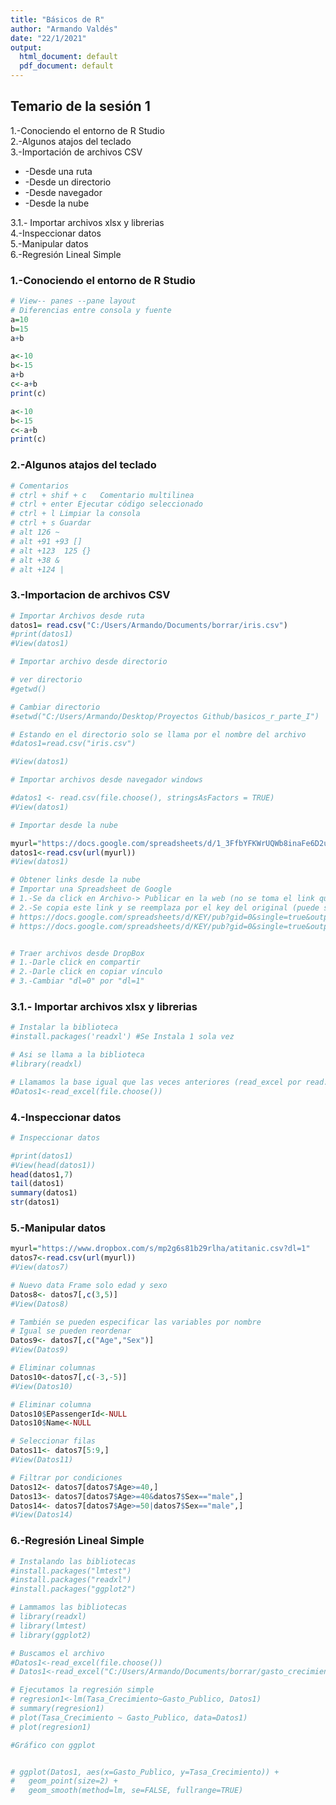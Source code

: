 ```yaml
---
title: "Básicos de R"
author: "Armando Valdés"
date: "22/1/2021"
output:
  html_document: default
  pdf_document: default
---
```



## Temario de la sesión 1

1.-Conociendo el entorno de R Studio <br>
2.-Algunos atajos del teclado <br>
3.-Importación de archivos CSV<br>
<ul>
  <li>-Desde una ruta</li>
  <li>-Desde un directorio</li>
  <li>-Desde navegador</li>
  <li>-Desde la nube</li>
</ul>
3.1.- Importar archivos xlsx y librerias <br>
4.-Inspeccionar datos <br>
5.-Manipular datos <br>
6.-Regresión Lineal Simple <br>



### 1.-Conociendo el entorno de R Studio <br>
```r
# View-- panes --pane layout
# Diferencias entre consola y fuente
a=10
b=15
a+b
```

```r
a<-10
b<-15
a+b
c<-a+b
print(c)
```
```r
a<-10
b<-15
c<-a+b
print(c)
```
### 2.-Algunos atajos del teclado <br>
```r
# Comentarios
# ctrl + shif + c   Comentario multilinea
# ctrl + enter Ejecutar código seleccionado
# ctrl + l Limpiar la consola
# ctrl + s Guardar
# alt 126 ~
# alt +91 +93 []
# alt +123  125 {}
# alt +38 &
# alt +124 |
```
### 3.-Importacion de archivos CSV<br>
```r
# Importar Archivos desde ruta
datos1= read.csv("C:/Users/Armando/Documents/borrar/iris.csv")
#print(datos1)
#View(datos1)
```
```r
# Importar archivo desde directorio

# ver directorio
#getwd()

# Cambiar directorio
#setwd("C:/Users/Armando/Desktop/Proyectos Github/basicos_r_parte_I")

# Estando en el directorio solo se llama por el nombre del archivo
#datos1=read.csv("iris.csv")

#View(datos1)
```
```r
# Importar archivos desde navegador windows

#datos1 <- read.csv(file.choose(), stringsAsFactors = TRUE)
#View(datos1)
```
```r
# Importar desde la nube

myurl="https://docs.google.com/spreadsheets/d/1_3FfbYFKWrUQWb8inaFe6D2uharQfAbcPXDGVmXERSY/pub?gid=0&single=true&output=csv"
datos1<-read.csv(url(myurl))
#View(datos1)
```
```r
# Obtener links desde la nube
# Importar una Spreadsheet de Google
# 1.-Se da click en Archivo-> Publicar en la web (no se toma el link que da)
# 2.-Se copia este link y se reemplaza por el key del original (puede ser csv o xlsx)
# https://docs.google.com/spreadsheets/d/KEY/pub?gid=0&single=true&output=csv
# https://docs.google.com/spreadsheets/d/KEY/pub?gid=0&single=true&output=xlsx


# Traer archivos desde DropBox
# 1.-Darle click en compartir
# 2.-Darle click en copiar vínculo
# 3.-Cambiar "dl=0" por "dl=1"

```
### 3.1.- Importar archivos xlsx y librerias <br>

```r
# Instalar la biblioteca
#install.packages('readxl') #Se Instala 1 sola vez

# Asi se llama a la biblioteca
#library(readxl)

# Llamamos la base igual que las veces anteriores (read_excel por read.csv)
#Datos1<-read_excel(file.choose())

```
### 4.-Inspeccionar datos <br>
```r
# Inspeccionar datos

#print(datos1)
#View(head(datos1))
head(datos1,7)
tail(datos1)
summary(datos1)
str(datos1)

```

### 5.-Manipular datos <br>

```r
myurl="https://www.dropbox.com/s/mp2g6s81b29rlha/atitanic.csv?dl=1"
datos7<-read.csv(url(myurl))
#View(datos7)
```
```r
# Nuevo data Frame solo edad y sexo
Datos8<- datos7[,c(3,5)]
#View(Datos8)

```
```r
# También se pueden especificar las variables por nombre
# Igual se pueden reordenar
Datos9<- datos7[,c("Age","Sex")]
#View(Datos9)

```

```r
# Eliminar columnas
Datos10<-datos7[,c(-3,-5)]
#View(Datos10)

# Eliminar columna
Datos10$EPassengerId<-NULL
Datos10$Name<-NULL

```
```r
# Seleccionar filas
Datos11<- datos7[5:9,]
#View(Datos11)
```
```r
# Filtrar por condiciones
Datos12<- datos7[datos7$Age>=40,]
Datos13<- datos7[datos7$Age>=40&datos7$Sex=="male",]
Datos14<- datos7[datos7$Age>=50|datos7$Sex=="male",]
#View(Datos14)

```
### 6.-Regresión Lineal Simple <br>
```r
# Instalando las bibliotecas
#install.packages("lmtest")
#install.packages("readxl")
#install.packages("ggplot2")

# Lammamos las bibliotecas
# library(readxl)
# library(lmtest)
# library(ggplot2)

```
```r
# Buscamos el archivo
#Datos1<-read_excel(file.choose())
# Datos1<-read_excel("C:/Users/Armando/Documents/borrar/gasto_crecimiento.xlsx")

# Ejecutamos la regresión simple
# regresion1<-lm(Tasa_Crecimiento~Gasto_Publico, Datos1)
# summary(regresion1)
# plot(Tasa_Crecimiento ~ Gasto_Publico, data=Datos1)
# plot(regresion1)

```

```r
#Gráfico con ggplot


# ggplot(Datos1, aes(x=Gasto_Publico, y=Tasa_Crecimiento)) +
#   geom_point(size=2) + 
#   geom_smooth(method=lm, se=FALSE, fullrange=TRUE)
```













